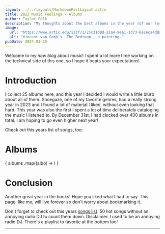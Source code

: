 ```yaml
---
layout: ../../layouts/MarkdownPostLayout.astro
title: 2023 Music Feelings - Albums
author: Taylor Falk
description: "My thoughts about the best albums in the year (of our lord) 2023."
image:
  url: "https://www.artic.edu/iiif/2/25c31d8d-21a4-9ea1-1d73-6a2eca4dda7e/full/843,/0/default.jpg"
  alt: "Vincent van Gogh's _The Bedroom_, a painting."
pubDate: 2024-01-25
---
```


Welcome to my _new blog_ about music! I spent a lot more time working on the technical side of this one, so I hope it beats your expectations!

<div>
  <TeenyButton link_text="Jump to bottom" astro_link="#conclusion"/>
</div>

# Introduction
I collect 25 albums here, and this year I decided I would write a little blurb about all of them. Shoegaze, one of my favorite genres, had a really strong year in 2023 and I found a lot of material I liked, without even looking that hard. This year was also the first I spent a lot of time deliberately cataloging the music I listened to. By December 31st, I had clocked over 400 albums in total. I am hoping to go even higher next year! 

Check out this years list of songs, too: <TeenyButton link_text="Songs list" astro_link="/posts/post-2023-songs"/>

# Albums
<div>
  {
    albums
    .map((albo) => <AlbumCard place={albo.Place} artist={albo.Artist} album={albo.Album} image={albo.Image} writeup={albo.Writeup}/>)
  }
</div>

# Conclusion
Another great year in the books! Hope you liked what I had to say. This page, like me, will live forever so don't worry about bookmarking it.

Don't forget to check out this years [songs list](/posts/post-2023-songs). 50 hot songs without an annoying radio DJ to count them down. Disclaimer: I used to be an annoying radio DJ. There's a playlist to favorite at the bottom too!

---

